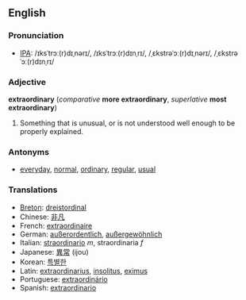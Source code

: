 ==English==

===Pronunciation===
*[[w:IPA|IPA]]: /ɪksˈtrɔː(r)dɪˌnərɪ/, /ɪksˈtrɔː(r)dɪnˌrɪ/, /ˌɛkstrəˈɔː(r)dɪˌnərɪ/, /ˌɛkstrəˈɔː(r)dɪnˌrɪ/

===Adjective===
'''extraordinary''' (''comparative'' '''more extraordinary''', ''superlative'' '''most extraordinary''')
#Something that is unusual, or is not understood well enough to be properly explained.

===Antonyms===
*[[everyday]], [[normal]], [[ordinary]], [[regular]], [[usual]]

===Translations===
*[[Breton]]: [[dreistordinal]]
*Chinese: [[非凡]]
*French: [[extraordinaire]]
*German: [[außerordentlich]], [[außergewöhnlich]]
*Italian: [[straordinario]] ''m'', straordinaria ''f''
*Japanese: [[異常]] (ijou)
*Korean: [[특별한]]
*Latin: [[extraordinarius]], [[insolitus]], [[eximus]]
*Portuguese: [[extraordinário]]
*Spanish: [[extraordinario]]